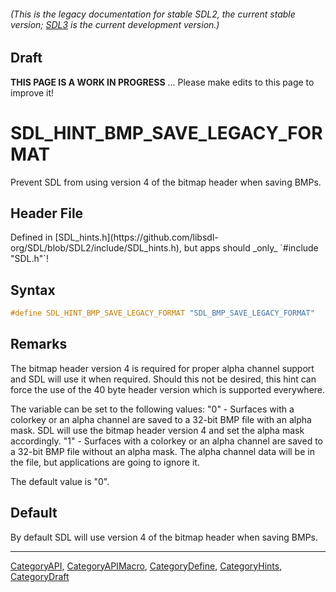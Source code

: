 ====== (This is the legacy documentation for stable SDL2, the current stable version; [https://wiki.libsdl.org/SDL3/ SDL3] is the current development version.) ======

== Draft ==

'''THIS PAGE IS A WORK IN PROGRESS''' ... Please make edits to this page to improve it!


<!-- #*^*^*^*^*See https://wiki.libsdl.org/SGEnumerations for details on editing this page*^*^*^*^* -->
= SDL_HINT_BMP_SAVE_LEGACY_FORMAT =

Prevent SDL from using version 4 of the bitmap header when saving BMPs.

== Header File ==

Defined in [SDL_hints.h](https://github.com/libsdl-org/SDL/blob/SDL2/include/SDL_hints.h), but apps should _only_ `#include "SDL.h"`!

== Syntax ==

<syntaxhighlight lang='c'>
#define SDL_HINT_BMP_SAVE_LEGACY_FORMAT "SDL_BMP_SAVE_LEGACY_FORMAT"</syntaxhighlight>

== Remarks ==

The bitmap header version 4 is required for proper alpha channel support
and SDL will use it when required. Should this not be desired, this hint
can force the use of the 40 byte header version which is supported
everywhere.

The variable can be set to the following values: "0" - Surfaces with a
colorkey or an alpha channel are saved to a 32-bit BMP file with an alpha
mask. SDL will use the bitmap header version 4 and set the alpha mask
accordingly. "1" - Surfaces with a colorkey or an alpha channel are saved
to a 32-bit BMP file without an alpha mask. The alpha channel data will be
in the file, but applications are going to ignore it.

The default value is "0".

== Default ==

By default SDL will use version 4 of the bitmap header when saving BMPs.

----
[[CategoryAPI]], [[CategoryAPIMacro]], [[CategoryDefine]], [[CategoryHints]], [[CategoryDraft]]


